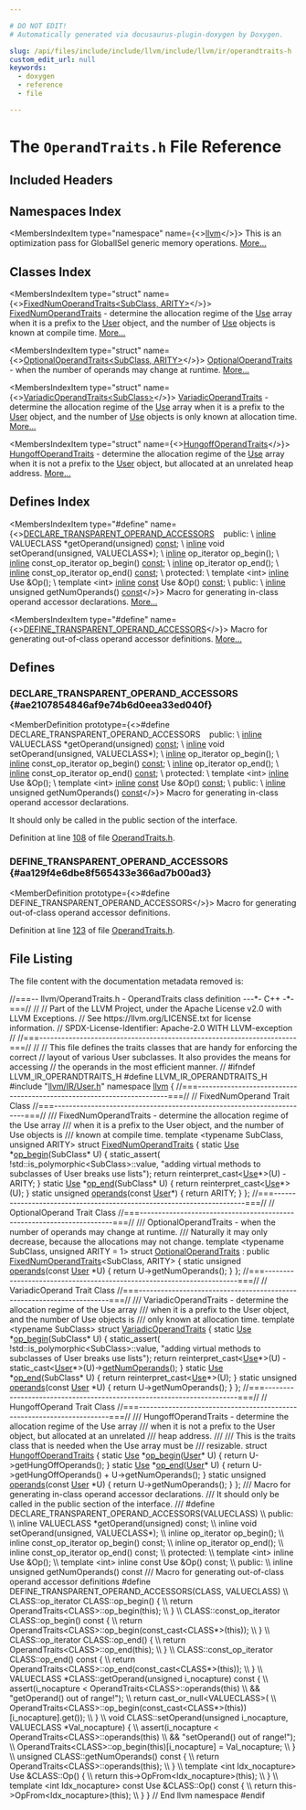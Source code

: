 ```yaml
---

# DO NOT EDIT!
# Automatically generated via docusaurus-plugin-doxygen by Doxygen.

slug: /api/files/include/include/llvm/include/llvm/ir/operandtraits-h
custom_edit_url: null
keywords:
  - doxygen
  - reference
  - file

---
```





# The `OperandTraits.h` File Reference

<DoxygenPage pluginConfig={pluginConfig}>



## Included Headers

<IncludesList>
<IncludesListItem
  filePath="llvm/IR/User.h"
  permalink="/docs/api/files/include/include/llvm/include/llvm/ir/user-h"
  isLocal="true" />
</IncludesList>

## Namespaces Index

<MembersIndex>

<MembersIndexItem
  type="namespace"
  name={<><a href="/docs/api/namespaces/llvm">llvm</a></>}>
This is an optimization pass for GlobalISel generic memory operations. <a href="/docs/api/namespaces/llvm/#details">More...</a>
</MembersIndexItem>

</MembersIndex>

## Classes Index

<MembersIndex>

<MembersIndexItem
  type="struct"
  name={<><a href="/docs/api/structs/llvm/fixednumoperandtraits">FixedNumOperandTraits&lt;SubClass, ARITY&gt;</a></>}>
<a href="/docs/api/structs/llvm/fixednumoperandtraits">FixedNumOperandTraits</a> - determine the allocation regime of the <a href="/docs/api/classes/llvm/use">Use</a> array when it is a prefix to the <a href="/docs/api/classes/llvm/user">User</a> object, and the number of <a href="/docs/api/classes/llvm/use">Use</a> objects is known at compile time. <a href="/docs/api/structs/llvm/fixednumoperandtraits/#details">More...</a>
</MembersIndexItem>

<MembersIndexItem
  type="struct"
  name={<><a href="/docs/api/structs/llvm/optionaloperandtraits">OptionalOperandTraits&lt;SubClass, ARITY&gt;</a></>}>
<a href="/docs/api/structs/llvm/optionaloperandtraits">OptionalOperandTraits</a> - when the number of operands may change at runtime. <a href="/docs/api/structs/llvm/optionaloperandtraits/#details">More...</a>
</MembersIndexItem>

<MembersIndexItem
  type="struct"
  name={<><a href="/docs/api/structs/llvm/variadicoperandtraits">VariadicOperandTraits&lt;SubClass&gt;</a></>}>
<a href="/docs/api/structs/llvm/variadicoperandtraits">VariadicOperandTraits</a> - determine the allocation regime of the <a href="/docs/api/classes/llvm/use">Use</a> array when it is a prefix to the <a href="/docs/api/classes/llvm/user">User</a> object, and the number of <a href="/docs/api/classes/llvm/use">Use</a> objects is only known at allocation time. <a href="/docs/api/structs/llvm/variadicoperandtraits/#details">More...</a>
</MembersIndexItem>

<MembersIndexItem
  type="struct"
  name={<><a href="/docs/api/structs/llvm/hungoffoperandtraits">HungoffOperandTraits</a></>}>
<a href="/docs/api/structs/llvm/hungoffoperandtraits">HungoffOperandTraits</a> - determine the allocation regime of the <a href="/docs/api/classes/llvm/use">Use</a> array when it is not a prefix to the <a href="/docs/api/classes/llvm/user">User</a> object, but allocated at an unrelated heap address. <a href="/docs/api/structs/llvm/hungoffoperandtraits/#details">More...</a>
</MembersIndexItem>

</MembersIndex>

## Defines Index

<MembersIndex>

<MembersIndexItem
  type="#define"
  name={<><a href="#ae2107854846af9e74b6d0eea33ed040f">DECLARE&#95;TRANSPARENT&#95;OPERAND&#95;ACCESSORS</a>&nbsp;&nbsp;&nbsp;  public: \\
  <a href="/docs/api/files/lib/lib/transforms/lib/transforms/ipo/alwaysinliner-cpp/#a46ccdc20c42bb5ae5b9d313e12a68421">inline</a> VALUECLASS &#42;getOperand(unsigned) <a href="/docs/api/files/lib/lib/target/lib/target/aarch64/aarch64promoteconstant-cpp/#a90f8350fecae261c25be85d38b451bff">const</a>; \\
  <a href="/docs/api/files/lib/lib/transforms/lib/transforms/ipo/alwaysinliner-cpp/#a46ccdc20c42bb5ae5b9d313e12a68421">inline</a> void setOperand(unsigned, VALUECLASS&#42;); \\
  <a href="/docs/api/files/lib/lib/transforms/lib/transforms/ipo/alwaysinliner-cpp/#a46ccdc20c42bb5ae5b9d313e12a68421">inline</a> op&#95;iterator op&#95;begin(); \\
  <a href="/docs/api/files/lib/lib/transforms/lib/transforms/ipo/alwaysinliner-cpp/#a46ccdc20c42bb5ae5b9d313e12a68421">inline</a> const&#95;op&#95;iterator op&#95;begin() <a href="/docs/api/files/lib/lib/target/lib/target/aarch64/aarch64promoteconstant-cpp/#a90f8350fecae261c25be85d38b451bff">const</a>; \\
  <a href="/docs/api/files/lib/lib/transforms/lib/transforms/ipo/alwaysinliner-cpp/#a46ccdc20c42bb5ae5b9d313e12a68421">inline</a> op&#95;iterator op&#95;end(); \\
  <a href="/docs/api/files/lib/lib/transforms/lib/transforms/ipo/alwaysinliner-cpp/#a46ccdc20c42bb5ae5b9d313e12a68421">inline</a> const&#95;op&#95;iterator op&#95;end() <a href="/docs/api/files/lib/lib/target/lib/target/aarch64/aarch64promoteconstant-cpp/#a90f8350fecae261c25be85d38b451bff">const</a>; \\
  protected: \\
  template &lt;int&gt; <a href="/docs/api/files/lib/lib/transforms/lib/transforms/ipo/alwaysinliner-cpp/#a46ccdc20c42bb5ae5b9d313e12a68421">inline</a> Use &amp;Op(); \\
  template &lt;int&gt; <a href="/docs/api/files/lib/lib/transforms/lib/transforms/ipo/alwaysinliner-cpp/#a46ccdc20c42bb5ae5b9d313e12a68421">inline</a> <a href="/docs/api/files/lib/lib/target/lib/target/aarch64/aarch64promoteconstant-cpp/#a90f8350fecae261c25be85d38b451bff">const</a> Use &amp;Op() <a href="/docs/api/files/lib/lib/target/lib/target/aarch64/aarch64promoteconstant-cpp/#a90f8350fecae261c25be85d38b451bff">const</a>; \\
  public: \\
  <a href="/docs/api/files/lib/lib/transforms/lib/transforms/ipo/alwaysinliner-cpp/#a46ccdc20c42bb5ae5b9d313e12a68421">inline</a> unsigned getNumOperands() <a href="/docs/api/files/lib/lib/target/lib/target/aarch64/aarch64promoteconstant-cpp/#a90f8350fecae261c25be85d38b451bff">const</a></>}>
Macro for generating in-class operand accessor declarations. <a href="#ae2107854846af9e74b6d0eea33ed040f">More...</a>
</MembersIndexItem>

<MembersIndexItem
  type="#define"
  name={<><a href="#aa129f4e6dbe8f565433e366ad7b00ad3">DEFINE&#95;TRANSPARENT&#95;OPERAND&#95;ACCESSORS</a></>}>
Macro for generating out-of-class operand accessor definitions. <a href="#aa129f4e6dbe8f565433e366ad7b00ad3">More...</a>
</MembersIndexItem>

</MembersIndex>


<SectionDefinition>

## Defines

### DECLARE&#95;TRANSPARENT&#95;OPERAND&#95;ACCESSORS {#ae2107854846af9e74b6d0eea33ed040f}

<MemberDefinition
  prototype={<>#define DECLARE&#95;TRANSPARENT&#95;OPERAND&#95;ACCESSORS&nbsp;&nbsp;&nbsp;  public: \\
  <a href="/docs/api/files/lib/lib/transforms/lib/transforms/ipo/alwaysinliner-cpp/#a46ccdc20c42bb5ae5b9d313e12a68421">inline</a> VALUECLASS &#42;getOperand(unsigned) <a href="/docs/api/files/lib/lib/target/lib/target/aarch64/aarch64promoteconstant-cpp/#a90f8350fecae261c25be85d38b451bff">const</a>; \\
  <a href="/docs/api/files/lib/lib/transforms/lib/transforms/ipo/alwaysinliner-cpp/#a46ccdc20c42bb5ae5b9d313e12a68421">inline</a> void setOperand(unsigned, VALUECLASS&#42;); \\
  <a href="/docs/api/files/lib/lib/transforms/lib/transforms/ipo/alwaysinliner-cpp/#a46ccdc20c42bb5ae5b9d313e12a68421">inline</a> op&#95;iterator op&#95;begin(); \\
  <a href="/docs/api/files/lib/lib/transforms/lib/transforms/ipo/alwaysinliner-cpp/#a46ccdc20c42bb5ae5b9d313e12a68421">inline</a> const&#95;op&#95;iterator op&#95;begin() <a href="/docs/api/files/lib/lib/target/lib/target/aarch64/aarch64promoteconstant-cpp/#a90f8350fecae261c25be85d38b451bff">const</a>; \\
  <a href="/docs/api/files/lib/lib/transforms/lib/transforms/ipo/alwaysinliner-cpp/#a46ccdc20c42bb5ae5b9d313e12a68421">inline</a> op&#95;iterator op&#95;end(); \\
  <a href="/docs/api/files/lib/lib/transforms/lib/transforms/ipo/alwaysinliner-cpp/#a46ccdc20c42bb5ae5b9d313e12a68421">inline</a> const&#95;op&#95;iterator op&#95;end() <a href="/docs/api/files/lib/lib/target/lib/target/aarch64/aarch64promoteconstant-cpp/#a90f8350fecae261c25be85d38b451bff">const</a>; \\
  protected: \\
  template &lt;int&gt; <a href="/docs/api/files/lib/lib/transforms/lib/transforms/ipo/alwaysinliner-cpp/#a46ccdc20c42bb5ae5b9d313e12a68421">inline</a> Use &amp;Op(); \\
  template &lt;int&gt; <a href="/docs/api/files/lib/lib/transforms/lib/transforms/ipo/alwaysinliner-cpp/#a46ccdc20c42bb5ae5b9d313e12a68421">inline</a> <a href="/docs/api/files/lib/lib/target/lib/target/aarch64/aarch64promoteconstant-cpp/#a90f8350fecae261c25be85d38b451bff">const</a> Use &amp;Op() <a href="/docs/api/files/lib/lib/target/lib/target/aarch64/aarch64promoteconstant-cpp/#a90f8350fecae261c25be85d38b451bff">const</a>; \\
  public: \\
  <a href="/docs/api/files/lib/lib/transforms/lib/transforms/ipo/alwaysinliner-cpp/#a46ccdc20c42bb5ae5b9d313e12a68421">inline</a> unsigned getNumOperands() <a href="/docs/api/files/lib/lib/target/lib/target/aarch64/aarch64promoteconstant-cpp/#a90f8350fecae261c25be85d38b451bff">const</a></>}>
Macro for generating in-class operand accessor declarations.

It should only be called in the public section of the interface.

Definition at line <a href="#l00108">108</a> of file <a href="/docs/api/files/include/include/llvm/include/llvm/ir/operandtraits-h">OperandTraits.h</a>.
</MemberDefinition>

### DEFINE&#95;TRANSPARENT&#95;OPERAND&#95;ACCESSORS {#aa129f4e6dbe8f565433e366ad7b00ad3}

<MemberDefinition
  prototype={<>#define DEFINE&#95;TRANSPARENT&#95;OPERAND&#95;ACCESSORS</>}>
Macro for generating out-of-class operand accessor definitions.

Definition at line <a href="#l00123">123</a> of file <a href="/docs/api/files/include/include/llvm/include/llvm/ir/operandtraits-h">OperandTraits.h</a>.
</MemberDefinition>

</SectionDefinition>

## File Listing

The file content with the documentation metadata removed is:

<ProgramListing>

<Link id="l00001" /><CodeLine lineNumber="1"><Highlight kind="comment">//===-- llvm/OperandTraits.h - OperandTraits class definition ---&#42;- C++ -&#42;-===//</Highlight><Highlight kind="normal"></Highlight></CodeLine>
<Link id="l00002" /><CodeLine lineNumber="2"><Highlight kind="normal"></Highlight><Highlight kind="comment">//</Highlight><Highlight kind="normal"></Highlight></CodeLine>
<Link id="l00003" /><CodeLine lineNumber="3"><Highlight kind="normal"></Highlight><Highlight kind="comment">// Part of the LLVM Project, under the Apache License v2.0 with LLVM Exceptions.</Highlight><Highlight kind="normal"></Highlight></CodeLine>
<Link id="l00004" /><CodeLine lineNumber="4"><Highlight kind="normal"></Highlight><Highlight kind="comment">// See https://llvm.org/LICENSE.txt for license information.</Highlight><Highlight kind="normal"></Highlight></CodeLine>
<Link id="l00005" /><CodeLine lineNumber="5"><Highlight kind="normal"></Highlight><Highlight kind="comment">// SPDX-License-Identifier: Apache-2.0 WITH LLVM-exception</Highlight><Highlight kind="normal"></Highlight></CodeLine>
<Link id="l00006" /><CodeLine lineNumber="6"><Highlight kind="normal"></Highlight><Highlight kind="comment">//</Highlight><Highlight kind="normal"></Highlight></CodeLine>
<Link id="l00007" /><CodeLine lineNumber="7"><Highlight kind="normal"></Highlight><Highlight kind="comment">//===----------------------------------------------------------------------===//</Highlight><Highlight kind="normal"></Highlight></CodeLine>
<Link id="l00008" /><CodeLine lineNumber="8"><Highlight kind="normal"></Highlight><Highlight kind="comment">//</Highlight><Highlight kind="normal"></Highlight></CodeLine>
<Link id="l00009" /><CodeLine lineNumber="9"><Highlight kind="normal"></Highlight><Highlight kind="comment">// This file defines the traits classes that are handy for enforcing the correct</Highlight><Highlight kind="normal"></Highlight></CodeLine>
<Link id="l00010" /><CodeLine lineNumber="10"><Highlight kind="normal"></Highlight><Highlight kind="comment">// layout of various User subclasses. It also provides the means for accessing</Highlight><Highlight kind="normal"></Highlight></CodeLine>
<Link id="l00011" /><CodeLine lineNumber="11"><Highlight kind="normal"></Highlight><Highlight kind="comment">// the operands in the most efficient manner.</Highlight><Highlight kind="normal"></Highlight></CodeLine>
<Link id="l00012" /><CodeLine lineNumber="12"><Highlight kind="normal"></Highlight><Highlight kind="comment">//</Highlight><Highlight kind="normal"></Highlight></CodeLine>
<Link id="l00013" /><CodeLine lineNumber="13"><Highlight kind="normal"></Highlight></CodeLine>
<Link id="l00014" /><CodeLine lineNumber="14"><Highlight kind="normal"></Highlight><Highlight kind="preprocessor">#ifndef LLVM&#95;IR&#95;OPERANDTRAITS&#95;H</Highlight><Highlight kind="normal"></Highlight></CodeLine>
<Link id="l00015" /><CodeLine lineNumber="15"><Highlight kind="normal"></Highlight><Highlight kind="preprocessor">#define LLVM&#95;IR&#95;OPERANDTRAITS&#95;H</Highlight><Highlight kind="normal"></Highlight></CodeLine>
<Link id="l00016" /><CodeLine lineNumber="16"><Highlight kind="normal"></Highlight></CodeLine>
<Link id="l00017" /><CodeLine lineNumber="17"><Highlight kind="normal"></Highlight><Highlight kind="preprocessor">#include &quot;<a href="/docs/api/files/include/include/llvm/include/llvm/ir/user-h">llvm/IR/User.h</a>&quot;</Highlight><Highlight kind="normal"></Highlight></CodeLine>
<Link id="l00018" /><CodeLine lineNumber="18"><Highlight kind="normal"></Highlight></CodeLine>
<Link id="l00019" /><CodeLine lineNumber="19"><Highlight kind="normal"></Highlight><Highlight kind="keyword">namespace </Highlight><Highlight kind="normal"><a href="/docs/api/namespaces/llvm">llvm</a> &#123;</Highlight></CodeLine>
<Link id="l00020" /><CodeLine lineNumber="20"><Highlight kind="normal"></Highlight></CodeLine>
<Link id="l00021" /><CodeLine lineNumber="21"><Highlight kind="normal"></Highlight><Highlight kind="comment">//===----------------------------------------------------------------------===//</Highlight><Highlight kind="normal"></Highlight></CodeLine>
<Link id="l00022" /><CodeLine lineNumber="22"><Highlight kind="normal"></Highlight><Highlight kind="comment">//                          FixedNumOperand Trait Class</Highlight><Highlight kind="normal"></Highlight></CodeLine>
<Link id="l00023" /><CodeLine lineNumber="23"><Highlight kind="normal"></Highlight><Highlight kind="comment">//===----------------------------------------------------------------------===//</Highlight><Highlight kind="normal"></Highlight></CodeLine>
<Link id="l00024" /><CodeLine lineNumber="24"><Highlight kind="normal"></Highlight><Highlight kind="comment"></Highlight></CodeLine>
<Link id="l00025" /><CodeLine lineNumber="25"><Highlight kind="comment">/// FixedNumOperandTraits - determine the allocation regime of the Use array</Highlight></CodeLine>
<Link id="l00026" /><CodeLine lineNumber="26"><Highlight kind="comment">/// when it is a prefix to the User object, and the number of Use objects is</Highlight></CodeLine>
<Link id="l00027" /><CodeLine lineNumber="27"><Highlight kind="comment">/// known at compile time.</Highlight><Highlight kind="normal"></Highlight></CodeLine>
<Link id="l00028" /><CodeLine lineNumber="28"><Highlight kind="normal"></Highlight></CodeLine>
<Link id="l00029" /><CodeLine lineNumber="29"><Highlight kind="normal"></Highlight><Highlight kind="keyword">template</Highlight><Highlight kind="normal"> &lt;</Highlight><Highlight kind="keyword">typename</Highlight><Highlight kind="normal"> SubClass, </Highlight><Highlight kind="keywordtype">unsigned</Highlight><Highlight kind="normal"> ARITY&gt;</Highlight></CodeLine>
<Link id="l00030" /><CodeLine lineNumber="30" lineLink="/docs/api/structs/llvm/fixednumoperandtraits"><Highlight kind="normal"></Highlight><Highlight kind="keyword">struct </Highlight><Highlight kind="normal"><a href="/docs/api/structs/llvm/fixednumoperandtraits">FixedNumOperandTraits</a> &#123;</Highlight></CodeLine>
<Link id="l00031" /><CodeLine lineNumber="31" lineLink="/docs/api/structs/llvm/fixednumoperandtraits/#abd766266575107fc882db2802efeae53"><Highlight kind="normal">  </Highlight><Highlight kind="keyword">static</Highlight><Highlight kind="normal"> <a href="/docs/api/classes/llvm/use">Use</a> &#42;<a href="/docs/api/structs/llvm/fixednumoperandtraits/#abd766266575107fc882db2802efeae53">op&#95;begin</a>(SubClass&#42; U) &#123;</Highlight></CodeLine>
<Link id="l00032" /><CodeLine lineNumber="32"><Highlight kind="normal">    </Highlight><Highlight kind="keyword">static&#95;assert</Highlight><Highlight kind="normal">(</Highlight></CodeLine>
<Link id="l00033" /><CodeLine lineNumber="33"><Highlight kind="normal">        !std::is&#95;polymorphic&lt;SubClass&gt;::value,</Highlight></CodeLine>
<Link id="l00034" /><CodeLine lineNumber="34"><Highlight kind="normal">        </Highlight><Highlight kind="stringliteral">&quot;adding virtual methods to subclasses of User breaks use lists&quot;</Highlight><Highlight kind="normal">);</Highlight></CodeLine>
<Link id="l00035" /><CodeLine lineNumber="35"><Highlight kind="normal">    </Highlight><Highlight kind="keywordflow">return</Highlight><Highlight kind="normal"> </Highlight><Highlight kind="keyword">reinterpret&#95;cast&lt;</Highlight><Highlight kind="normal"><a href="/docs/api/classes/llvm/use">Use</a>&#42;</Highlight><Highlight kind="keyword">&gt;</Highlight><Highlight kind="normal">(U) - ARITY;</Highlight></CodeLine>
<Link id="l00036" /><CodeLine lineNumber="36"><Highlight kind="normal">  &#125;</Highlight></CodeLine>
<Link id="l00037" /><CodeLine lineNumber="37" lineLink="/docs/api/structs/llvm/fixednumoperandtraits/#ac49cce662fbef94547cf5f3966c1ba00"><Highlight kind="normal">  </Highlight><Highlight kind="keyword">static</Highlight><Highlight kind="normal"> <a href="/docs/api/classes/llvm/use">Use</a> &#42;<a href="/docs/api/structs/llvm/fixednumoperandtraits/#ac49cce662fbef94547cf5f3966c1ba00">op&#95;end</a>(SubClass&#42; U) &#123;</Highlight></CodeLine>
<Link id="l00038" /><CodeLine lineNumber="38"><Highlight kind="normal">    </Highlight><Highlight kind="keywordflow">return</Highlight><Highlight kind="normal"> </Highlight><Highlight kind="keyword">reinterpret&#95;cast&lt;</Highlight><Highlight kind="normal"><a href="/docs/api/classes/llvm/use">Use</a>&#42;</Highlight><Highlight kind="keyword">&gt;</Highlight><Highlight kind="normal">(U);</Highlight></CodeLine>
<Link id="l00039" /><CodeLine lineNumber="39"><Highlight kind="normal">  &#125;</Highlight></CodeLine>
<Link id="l00040" /><CodeLine lineNumber="40" lineLink="/docs/api/structs/llvm/fixednumoperandtraits/#a064a282b84a27a6a1b49553f2405a8b9"><Highlight kind="normal">  </Highlight><Highlight kind="keyword">static</Highlight><Highlight kind="normal"> </Highlight><Highlight kind="keywordtype">unsigned</Highlight><Highlight kind="normal"> <a href="/docs/api/structs/llvm/fixednumoperandtraits/#a064a282b84a27a6a1b49553f2405a8b9">operands</a>(</Highlight><Highlight kind="keyword">const</Highlight><Highlight kind="normal"> <a href="/docs/api/classes/llvm/user">User</a>&#42;) &#123;</Highlight></CodeLine>
<Link id="l00041" /><CodeLine lineNumber="41"><Highlight kind="normal">    </Highlight><Highlight kind="keywordflow">return</Highlight><Highlight kind="normal"> ARITY;</Highlight></CodeLine>
<Link id="l00042" /><CodeLine lineNumber="42"><Highlight kind="normal">  &#125;</Highlight></CodeLine>
<Link id="l00043" /><CodeLine lineNumber="43"><Highlight kind="normal">&#125;;</Highlight></CodeLine>
<Link id="l00044" /><CodeLine lineNumber="44"><Highlight kind="normal"></Highlight></CodeLine>
<Link id="l00045" /><CodeLine lineNumber="45"><Highlight kind="normal"></Highlight><Highlight kind="comment">//===----------------------------------------------------------------------===//</Highlight><Highlight kind="normal"></Highlight></CodeLine>
<Link id="l00046" /><CodeLine lineNumber="46"><Highlight kind="normal"></Highlight><Highlight kind="comment">//                          OptionalOperand Trait Class</Highlight><Highlight kind="normal"></Highlight></CodeLine>
<Link id="l00047" /><CodeLine lineNumber="47"><Highlight kind="normal"></Highlight><Highlight kind="comment">//===----------------------------------------------------------------------===//</Highlight><Highlight kind="normal"></Highlight></CodeLine>
<Link id="l00048" /><CodeLine lineNumber="48"><Highlight kind="normal"></Highlight><Highlight kind="comment"></Highlight></CodeLine>
<Link id="l00049" /><CodeLine lineNumber="49"><Highlight kind="comment">/// OptionalOperandTraits - when the number of operands may change at runtime.</Highlight></CodeLine>
<Link id="l00050" /><CodeLine lineNumber="50"><Highlight kind="comment">/// Naturally it may only decrease, because the allocations may not change.</Highlight><Highlight kind="normal"></Highlight></CodeLine>
<Link id="l00051" /><CodeLine lineNumber="51"><Highlight kind="normal"></Highlight></CodeLine>
<Link id="l00052" /><CodeLine lineNumber="52"><Highlight kind="normal"></Highlight><Highlight kind="keyword">template</Highlight><Highlight kind="normal"> &lt;</Highlight><Highlight kind="keyword">typename</Highlight><Highlight kind="normal"> SubClass, </Highlight><Highlight kind="keywordtype">unsigned</Highlight><Highlight kind="normal"> ARITY = 1&gt;</Highlight></CodeLine>
<Link id="l00053" /><CodeLine lineNumber="53" lineLink="/docs/api/structs/llvm/optionaloperandtraits"><Highlight kind="normal"></Highlight><Highlight kind="keyword">struct </Highlight><Highlight kind="normal"><a href="/docs/api/structs/llvm/optionaloperandtraits">OptionalOperandTraits</a> : </Highlight><Highlight kind="keyword">public</Highlight><Highlight kind="normal"> <a href="/docs/api/structs/llvm/fixednumoperandtraits">FixedNumOperandTraits</a>&lt;SubClass, ARITY&gt; &#123;</Highlight></CodeLine>
<Link id="l00054" /><CodeLine lineNumber="54" lineLink="/docs/api/structs/llvm/optionaloperandtraits/#a56d355a19efd90f46c7c7441bbbecb9c"><Highlight kind="normal">  </Highlight><Highlight kind="keyword">static</Highlight><Highlight kind="normal"> </Highlight><Highlight kind="keywordtype">unsigned</Highlight><Highlight kind="normal"> <a href="/docs/api/structs/llvm/optionaloperandtraits/#a56d355a19efd90f46c7c7441bbbecb9c">operands</a>(</Highlight><Highlight kind="keyword">const</Highlight><Highlight kind="normal"> <a href="/docs/api/classes/llvm/user">User</a> &#42;U) &#123;</Highlight></CodeLine>
<Link id="l00055" /><CodeLine lineNumber="55"><Highlight kind="normal">    </Highlight><Highlight kind="keywordflow">return</Highlight><Highlight kind="normal"> U-&gt;getNumOperands();</Highlight></CodeLine>
<Link id="l00056" /><CodeLine lineNumber="56"><Highlight kind="normal">  &#125;</Highlight></CodeLine>
<Link id="l00057" /><CodeLine lineNumber="57"><Highlight kind="normal">&#125;;</Highlight></CodeLine>
<Link id="l00058" /><CodeLine lineNumber="58"><Highlight kind="normal"></Highlight></CodeLine>
<Link id="l00059" /><CodeLine lineNumber="59"><Highlight kind="normal"></Highlight><Highlight kind="comment">//===----------------------------------------------------------------------===//</Highlight><Highlight kind="normal"></Highlight></CodeLine>
<Link id="l00060" /><CodeLine lineNumber="60"><Highlight kind="normal"></Highlight><Highlight kind="comment">//                          VariadicOperand Trait Class</Highlight><Highlight kind="normal"></Highlight></CodeLine>
<Link id="l00061" /><CodeLine lineNumber="61"><Highlight kind="normal"></Highlight><Highlight kind="comment">//===----------------------------------------------------------------------===//</Highlight><Highlight kind="normal"></Highlight></CodeLine>
<Link id="l00062" /><CodeLine lineNumber="62"><Highlight kind="normal"></Highlight><Highlight kind="comment"></Highlight></CodeLine>
<Link id="l00063" /><CodeLine lineNumber="63"><Highlight kind="comment">/// VariadicOperandTraits - determine the allocation regime of the Use array</Highlight></CodeLine>
<Link id="l00064" /><CodeLine lineNumber="64"><Highlight kind="comment">/// when it is a prefix to the User object, and the number of Use objects is</Highlight></CodeLine>
<Link id="l00065" /><CodeLine lineNumber="65"><Highlight kind="comment">/// only known at allocation time.</Highlight><Highlight kind="normal"></Highlight></CodeLine>
<Link id="l00066" /><CodeLine lineNumber="66"><Highlight kind="normal"></Highlight></CodeLine>
<Link id="l00067" /><CodeLine lineNumber="67" lineLink="/docs/api/structs/llvm/variadicoperandtraits"><Highlight kind="normal"></Highlight><Highlight kind="keyword">template</Highlight><Highlight kind="normal"> &lt;</Highlight><Highlight kind="keyword">typename</Highlight><Highlight kind="normal"> SubClass&gt; </Highlight><Highlight kind="keyword">struct </Highlight><Highlight kind="normal"><a href="/docs/api/structs/llvm/variadicoperandtraits">VariadicOperandTraits</a> &#123;</Highlight></CodeLine>
<Link id="l00068" /><CodeLine lineNumber="68" lineLink="/docs/api/structs/llvm/variadicoperandtraits/#a57416fa14ce5900d2f8fd39cdc407b8e"><Highlight kind="normal">  </Highlight><Highlight kind="keyword">static</Highlight><Highlight kind="normal"> <a href="/docs/api/classes/llvm/use">Use</a> &#42;<a href="/docs/api/structs/llvm/variadicoperandtraits/#a57416fa14ce5900d2f8fd39cdc407b8e">op&#95;begin</a>(SubClass&#42; U) &#123;</Highlight></CodeLine>
<Link id="l00069" /><CodeLine lineNumber="69"><Highlight kind="normal">    </Highlight><Highlight kind="keyword">static&#95;assert</Highlight><Highlight kind="normal">(</Highlight></CodeLine>
<Link id="l00070" /><CodeLine lineNumber="70"><Highlight kind="normal">        !std::is&#95;polymorphic&lt;SubClass&gt;::value,</Highlight></CodeLine>
<Link id="l00071" /><CodeLine lineNumber="71"><Highlight kind="normal">        </Highlight><Highlight kind="stringliteral">&quot;adding virtual methods to subclasses of User breaks use lists&quot;</Highlight><Highlight kind="normal">);</Highlight></CodeLine>
<Link id="l00072" /><CodeLine lineNumber="72"><Highlight kind="normal">    </Highlight><Highlight kind="keywordflow">return</Highlight><Highlight kind="normal"> </Highlight><Highlight kind="keyword">reinterpret&#95;cast&lt;</Highlight><Highlight kind="normal"><a href="/docs/api/classes/llvm/use">Use</a>&#42;</Highlight><Highlight kind="keyword">&gt;</Highlight><Highlight kind="normal">(U) - </Highlight><Highlight kind="keyword">static&#95;cast&lt;</Highlight><Highlight kind="normal"><a href="/docs/api/classes/llvm/user">User</a>&#42;</Highlight><Highlight kind="keyword">&gt;</Highlight><Highlight kind="normal">(U)-&gt;<a href="/docs/api/classes/llvm/user/#addec638786f763d967811b45cb662f1f">getNumOperands</a>();</Highlight></CodeLine>
<Link id="l00073" /><CodeLine lineNumber="73"><Highlight kind="normal">  &#125;</Highlight></CodeLine>
<Link id="l00074" /><CodeLine lineNumber="74" lineLink="/docs/api/structs/llvm/variadicoperandtraits/#a6c3b160631e44d5b18dc4006ab1f4c6a"><Highlight kind="normal">  </Highlight><Highlight kind="keyword">static</Highlight><Highlight kind="normal"> <a href="/docs/api/classes/llvm/use">Use</a> &#42;<a href="/docs/api/structs/llvm/variadicoperandtraits/#a6c3b160631e44d5b18dc4006ab1f4c6a">op&#95;end</a>(SubClass&#42; U) &#123;</Highlight></CodeLine>
<Link id="l00075" /><CodeLine lineNumber="75"><Highlight kind="normal">    </Highlight><Highlight kind="keywordflow">return</Highlight><Highlight kind="normal"> </Highlight><Highlight kind="keyword">reinterpret&#95;cast&lt;</Highlight><Highlight kind="normal"><a href="/docs/api/classes/llvm/use">Use</a>&#42;</Highlight><Highlight kind="keyword">&gt;</Highlight><Highlight kind="normal">(U);</Highlight></CodeLine>
<Link id="l00076" /><CodeLine lineNumber="76"><Highlight kind="normal">  &#125;</Highlight></CodeLine>
<Link id="l00077" /><CodeLine lineNumber="77" lineLink="/docs/api/structs/llvm/variadicoperandtraits/#afad3224d1fea65b79eb266b16742aa3d"><Highlight kind="normal">  </Highlight><Highlight kind="keyword">static</Highlight><Highlight kind="normal"> </Highlight><Highlight kind="keywordtype">unsigned</Highlight><Highlight kind="normal"> <a href="/docs/api/structs/llvm/variadicoperandtraits/#afad3224d1fea65b79eb266b16742aa3d">operands</a>(</Highlight><Highlight kind="keyword">const</Highlight><Highlight kind="normal"> <a href="/docs/api/classes/llvm/user">User</a> &#42;U) &#123;</Highlight></CodeLine>
<Link id="l00078" /><CodeLine lineNumber="78"><Highlight kind="normal">    </Highlight><Highlight kind="keywordflow">return</Highlight><Highlight kind="normal"> U-&gt;getNumOperands();</Highlight></CodeLine>
<Link id="l00079" /><CodeLine lineNumber="79"><Highlight kind="normal">  &#125;</Highlight></CodeLine>
<Link id="l00080" /><CodeLine lineNumber="80"><Highlight kind="normal">&#125;;</Highlight></CodeLine>
<Link id="l00081" /><CodeLine lineNumber="81"><Highlight kind="normal"></Highlight></CodeLine>
<Link id="l00082" /><CodeLine lineNumber="82"><Highlight kind="normal"></Highlight><Highlight kind="comment">//===----------------------------------------------------------------------===//</Highlight><Highlight kind="normal"></Highlight></CodeLine>
<Link id="l00083" /><CodeLine lineNumber="83"><Highlight kind="normal"></Highlight><Highlight kind="comment">//                          HungoffOperand Trait Class</Highlight><Highlight kind="normal"></Highlight></CodeLine>
<Link id="l00084" /><CodeLine lineNumber="84"><Highlight kind="normal"></Highlight><Highlight kind="comment">//===----------------------------------------------------------------------===//</Highlight><Highlight kind="normal"></Highlight></CodeLine>
<Link id="l00085" /><CodeLine lineNumber="85"><Highlight kind="normal"></Highlight><Highlight kind="comment"></Highlight></CodeLine>
<Link id="l00086" /><CodeLine lineNumber="86"><Highlight kind="comment">/// HungoffOperandTraits - determine the allocation regime of the Use array</Highlight></CodeLine>
<Link id="l00087" /><CodeLine lineNumber="87"><Highlight kind="comment">/// when it is not a prefix to the User object, but allocated at an unrelated</Highlight></CodeLine>
<Link id="l00088" /><CodeLine lineNumber="88"><Highlight kind="comment">/// heap address.</Highlight></CodeLine>
<Link id="l00089" /><CodeLine lineNumber="89"><Highlight kind="comment">///</Highlight></CodeLine>
<Link id="l00090" /><CodeLine lineNumber="90"><Highlight kind="comment">/// This is the traits class that is needed when the Use array must be</Highlight></CodeLine>
<Link id="l00091" /><CodeLine lineNumber="91"><Highlight kind="comment">/// resizable.</Highlight><Highlight kind="normal"></Highlight></CodeLine>
<Link id="l00092" /><CodeLine lineNumber="92"><Highlight kind="normal"></Highlight></CodeLine>
<Link id="l00093" /><CodeLine lineNumber="93" lineLink="/docs/api/structs/llvm/hungoffoperandtraits"><Highlight kind="normal"></Highlight><Highlight kind="keyword">struct </Highlight><Highlight kind="normal"><a href="/docs/api/structs/llvm/hungoffoperandtraits">HungoffOperandTraits</a> &#123;</Highlight></CodeLine>
<Link id="l00094" /><CodeLine lineNumber="94" lineLink="/docs/api/structs/llvm/hungoffoperandtraits/#ad141f76445193cb64084027673fe3599"><Highlight kind="normal">  </Highlight><Highlight kind="keyword">static</Highlight><Highlight kind="normal"> <a href="/docs/api/classes/llvm/use">Use</a> &#42;<a href="/docs/api/structs/llvm/hungoffoperandtraits/#ad141f76445193cb64084027673fe3599">op&#95;begin</a>(<a href="/docs/api/classes/llvm/user">User</a>&#42; U) &#123;</Highlight></CodeLine>
<Link id="l00095" /><CodeLine lineNumber="95"><Highlight kind="normal">    </Highlight><Highlight kind="keywordflow">return</Highlight><Highlight kind="normal"> U-&gt;getHungOffOperands();</Highlight></CodeLine>
<Link id="l00096" /><CodeLine lineNumber="96"><Highlight kind="normal">  &#125;</Highlight></CodeLine>
<Link id="l00097" /><CodeLine lineNumber="97" lineLink="/docs/api/structs/llvm/hungoffoperandtraits/#a9d911bd0018504288349ac02052130cd"><Highlight kind="normal">  </Highlight><Highlight kind="keyword">static</Highlight><Highlight kind="normal"> <a href="/docs/api/classes/llvm/use">Use</a> &#42;<a href="/docs/api/structs/llvm/hungoffoperandtraits/#a9d911bd0018504288349ac02052130cd">op&#95;end</a>(<a href="/docs/api/classes/llvm/user">User</a>&#42; U) &#123;</Highlight></CodeLine>
<Link id="l00098" /><CodeLine lineNumber="98"><Highlight kind="normal">    </Highlight><Highlight kind="keywordflow">return</Highlight><Highlight kind="normal"> U-&gt;getHungOffOperands() + U-&gt;getNumOperands();</Highlight></CodeLine>
<Link id="l00099" /><CodeLine lineNumber="99"><Highlight kind="normal">  &#125;</Highlight></CodeLine>
<Link id="l00100" /><CodeLine lineNumber="100" lineLink="/docs/api/structs/llvm/hungoffoperandtraits/#ae61826e94022bdde982db080d32e8b66"><Highlight kind="normal">  </Highlight><Highlight kind="keyword">static</Highlight><Highlight kind="normal"> </Highlight><Highlight kind="keywordtype">unsigned</Highlight><Highlight kind="normal"> <a href="/docs/api/structs/llvm/hungoffoperandtraits/#ae61826e94022bdde982db080d32e8b66">operands</a>(</Highlight><Highlight kind="keyword">const</Highlight><Highlight kind="normal"> <a href="/docs/api/classes/llvm/user">User</a> &#42;U) &#123;</Highlight></CodeLine>
<Link id="l00101" /><CodeLine lineNumber="101"><Highlight kind="normal">    </Highlight><Highlight kind="keywordflow">return</Highlight><Highlight kind="normal"> U-&gt;getNumOperands();</Highlight></CodeLine>
<Link id="l00102" /><CodeLine lineNumber="102"><Highlight kind="normal">  &#125;</Highlight></CodeLine>
<Link id="l00103" /><CodeLine lineNumber="103"><Highlight kind="normal">&#125;;</Highlight></CodeLine>
<Link id="l00104" /><CodeLine lineNumber="104"><Highlight kind="normal"></Highlight><Highlight kind="comment"></Highlight></CodeLine>
<Link id="l00105" /><CodeLine lineNumber="105"><Highlight kind="comment">/// Macro for generating in-class operand accessor declarations.</Highlight></CodeLine>
<Link id="l00106" /><CodeLine lineNumber="106"><Highlight kind="comment">/// It should only be called in the public section of the interface.</Highlight></CodeLine>
<Link id="l00107" /><CodeLine lineNumber="107"><Highlight kind="comment">///</Highlight><Highlight kind="normal"></Highlight></CodeLine>
<Link id="l00108" /><CodeLine lineNumber="108" lineLink="#ae2107854846af9e74b6d0eea33ed040f"><Highlight kind="normal"></Highlight><Highlight kind="preprocessor">#define DECLARE&#95;TRANSPARENT&#95;OPERAND&#95;ACCESSORS(VALUECLASS) \\</Highlight></CodeLine>
<Link id="l00109" /><CodeLine lineNumber="109"><Highlight kind="preprocessor">  public: \\</Highlight></CodeLine>
<Link id="l00110" /><CodeLine lineNumber="110"><Highlight kind="preprocessor">  inline VALUECLASS &#42;getOperand(unsigned) const; \\</Highlight></CodeLine>
<Link id="l00111" /><CodeLine lineNumber="111"><Highlight kind="preprocessor">  inline void setOperand(unsigned, VALUECLASS&#42;); \\</Highlight></CodeLine>
<Link id="l00112" /><CodeLine lineNumber="112"><Highlight kind="preprocessor">  inline op&#95;iterator op&#95;begin(); \\</Highlight></CodeLine>
<Link id="l00113" /><CodeLine lineNumber="113"><Highlight kind="preprocessor">  inline const&#95;op&#95;iterator op&#95;begin() const; \\</Highlight></CodeLine>
<Link id="l00114" /><CodeLine lineNumber="114"><Highlight kind="preprocessor">  inline op&#95;iterator op&#95;end(); \\</Highlight></CodeLine>
<Link id="l00115" /><CodeLine lineNumber="115"><Highlight kind="preprocessor">  inline const&#95;op&#95;iterator op&#95;end() const; \\</Highlight></CodeLine>
<Link id="l00116" /><CodeLine lineNumber="116"><Highlight kind="preprocessor">  protected: \\</Highlight></CodeLine>
<Link id="l00117" /><CodeLine lineNumber="117"><Highlight kind="preprocessor">  template &lt;int&gt; inline Use &amp;Op(); \\</Highlight></CodeLine>
<Link id="l00118" /><CodeLine lineNumber="118"><Highlight kind="preprocessor">  template &lt;int&gt; inline const Use &amp;Op() const; \\</Highlight></CodeLine>
<Link id="l00119" /><CodeLine lineNumber="119"><Highlight kind="preprocessor">  public: \\</Highlight></CodeLine>
<Link id="l00120" /><CodeLine lineNumber="120"><Highlight kind="preprocessor">  inline unsigned getNumOperands() const</Highlight><Highlight kind="normal"></Highlight></CodeLine>
<Link id="l00121" /><CodeLine lineNumber="121"><Highlight kind="normal"></Highlight><Highlight kind="comment"></Highlight></CodeLine>
<Link id="l00122" /><CodeLine lineNumber="122"><Highlight kind="comment">/// Macro for generating out-of-class operand accessor definitions</Highlight><Highlight kind="normal"></Highlight></CodeLine>
<Link id="l00123" /><CodeLine lineNumber="123" lineLink="#aa129f4e6dbe8f565433e366ad7b00ad3"><Highlight kind="normal"></Highlight><Highlight kind="preprocessor">#define DEFINE&#95;TRANSPARENT&#95;OPERAND&#95;ACCESSORS(CLASS, VALUECLASS) \\</Highlight></CodeLine>
<Link id="l00124" /><CodeLine lineNumber="124"><Highlight kind="preprocessor">CLASS::op&#95;iterator CLASS::op&#95;begin() &#123; \\</Highlight></CodeLine>
<Link id="l00125" /><CodeLine lineNumber="125"><Highlight kind="preprocessor">  return OperandTraits&lt;CLASS&gt;::op&#95;begin(this); \\</Highlight></CodeLine>
<Link id="l00126" /><CodeLine lineNumber="126"><Highlight kind="preprocessor">&#125; \\</Highlight></CodeLine>
<Link id="l00127" /><CodeLine lineNumber="127"><Highlight kind="preprocessor">CLASS::const&#95;op&#95;iterator CLASS::op&#95;begin() const &#123; \\</Highlight></CodeLine>
<Link id="l00128" /><CodeLine lineNumber="128"><Highlight kind="preprocessor">  return OperandTraits&lt;CLASS&gt;::op&#95;begin(const&#95;cast&lt;CLASS&#42;&gt;(this)); \\</Highlight></CodeLine>
<Link id="l00129" /><CodeLine lineNumber="129"><Highlight kind="preprocessor">&#125; \\</Highlight></CodeLine>
<Link id="l00130" /><CodeLine lineNumber="130"><Highlight kind="preprocessor">CLASS::op&#95;iterator CLASS::op&#95;end() &#123; \\</Highlight></CodeLine>
<Link id="l00131" /><CodeLine lineNumber="131"><Highlight kind="preprocessor">  return OperandTraits&lt;CLASS&gt;::op&#95;end(this); \\</Highlight></CodeLine>
<Link id="l00132" /><CodeLine lineNumber="132"><Highlight kind="preprocessor">&#125; \\</Highlight></CodeLine>
<Link id="l00133" /><CodeLine lineNumber="133"><Highlight kind="preprocessor">CLASS::const&#95;op&#95;iterator CLASS::op&#95;end() const &#123; \\</Highlight></CodeLine>
<Link id="l00134" /><CodeLine lineNumber="134"><Highlight kind="preprocessor">  return OperandTraits&lt;CLASS&gt;::op&#95;end(const&#95;cast&lt;CLASS&#42;&gt;(this)); \\</Highlight></CodeLine>
<Link id="l00135" /><CodeLine lineNumber="135"><Highlight kind="preprocessor">&#125; \\</Highlight></CodeLine>
<Link id="l00136" /><CodeLine lineNumber="136"><Highlight kind="preprocessor">VALUECLASS &#42;CLASS::getOperand(unsigned i&#95;nocapture) const &#123; \\</Highlight></CodeLine>
<Link id="l00137" /><CodeLine lineNumber="137"><Highlight kind="preprocessor">  assert(i&#95;nocapture &lt; OperandTraits&lt;CLASS&gt;::operands(this) \\</Highlight></CodeLine>
<Link id="l00138" /><CodeLine lineNumber="138"><Highlight kind="preprocessor">         &amp;&amp; &quot;getOperand() out of range!&quot;); \\</Highlight></CodeLine>
<Link id="l00139" /><CodeLine lineNumber="139"><Highlight kind="preprocessor">  return cast&#95;or&#95;null&lt;VALUECLASS&gt;( \\</Highlight></CodeLine>
<Link id="l00140" /><CodeLine lineNumber="140"><Highlight kind="preprocessor">    OperandTraits&lt;CLASS&gt;::op&#95;begin(const&#95;cast&lt;CLASS&#42;&gt;(this))&#91;i&#95;nocapture&#93;.get()); \\</Highlight></CodeLine>
<Link id="l00141" /><CodeLine lineNumber="141"><Highlight kind="preprocessor">&#125; \\</Highlight></CodeLine>
<Link id="l00142" /><CodeLine lineNumber="142"><Highlight kind="preprocessor">void CLASS::setOperand(unsigned i&#95;nocapture, VALUECLASS &#42;Val&#95;nocapture) &#123; \\</Highlight></CodeLine>
<Link id="l00143" /><CodeLine lineNumber="143"><Highlight kind="preprocessor">  assert(i&#95;nocapture &lt; OperandTraits&lt;CLASS&gt;::operands(this) \\</Highlight></CodeLine>
<Link id="l00144" /><CodeLine lineNumber="144"><Highlight kind="preprocessor">         &amp;&amp; &quot;setOperand() out of range!&quot;); \\</Highlight></CodeLine>
<Link id="l00145" /><CodeLine lineNumber="145"><Highlight kind="preprocessor">  OperandTraits&lt;CLASS&gt;::op&#95;begin(this)&#91;i&#95;nocapture&#93; = Val&#95;nocapture; \\</Highlight></CodeLine>
<Link id="l00146" /><CodeLine lineNumber="146"><Highlight kind="preprocessor">&#125; \\</Highlight></CodeLine>
<Link id="l00147" /><CodeLine lineNumber="147"><Highlight kind="preprocessor">unsigned CLASS::getNumOperands() const &#123; \\</Highlight></CodeLine>
<Link id="l00148" /><CodeLine lineNumber="148"><Highlight kind="preprocessor">  return OperandTraits&lt;CLASS&gt;::operands(this); \\</Highlight></CodeLine>
<Link id="l00149" /><CodeLine lineNumber="149"><Highlight kind="preprocessor">&#125; \\</Highlight></CodeLine>
<Link id="l00150" /><CodeLine lineNumber="150"><Highlight kind="preprocessor">template &lt;int Idx&#95;nocapture&gt; Use &amp;CLASS::Op() &#123; \\</Highlight></CodeLine>
<Link id="l00151" /><CodeLine lineNumber="151"><Highlight kind="preprocessor">  return this-&gt;OpFrom&lt;Idx&#95;nocapture&gt;(this); \\</Highlight></CodeLine>
<Link id="l00152" /><CodeLine lineNumber="152"><Highlight kind="preprocessor">&#125; \\</Highlight></CodeLine>
<Link id="l00153" /><CodeLine lineNumber="153"><Highlight kind="preprocessor">template &lt;int Idx&#95;nocapture&gt; const Use &amp;CLASS::Op() const &#123; \\</Highlight></CodeLine>
<Link id="l00154" /><CodeLine lineNumber="154"><Highlight kind="preprocessor">  return this-&gt;OpFrom&lt;Idx&#95;nocapture&gt;(this); \\</Highlight></CodeLine>
<Link id="l00155" /><CodeLine lineNumber="155"><Highlight kind="preprocessor">&#125;</Highlight><Highlight kind="normal"></Highlight></CodeLine>
<Link id="l00156" /><CodeLine lineNumber="156"><Highlight kind="normal"></Highlight></CodeLine>
<Link id="l00157" /><CodeLine lineNumber="157"><Highlight kind="normal"></Highlight></CodeLine>
<Link id="l00158" /><CodeLine lineNumber="158"><Highlight kind="normal">&#125; </Highlight><Highlight kind="comment">// End llvm namespace</Highlight><Highlight kind="normal"></Highlight></CodeLine>
<Link id="l00159" /><CodeLine lineNumber="159"><Highlight kind="normal"></Highlight></CodeLine>
<Link id="l00160" /><CodeLine lineNumber="160"><Highlight kind="normal"></Highlight><Highlight kind="preprocessor">#endif</Highlight></CodeLine>

</ProgramListing>


</DoxygenPage>
